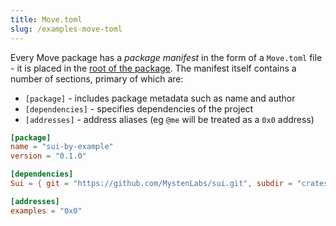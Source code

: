 ```yaml
---
title: Move.toml
slug: /examples-move-toml
---
```


Every Move package has a _package manifest_ in the form of a `Move.toml` file - it is placed in the [root of the package](https://docs.sui.io/build/move/index#move-code-organization). The manifest itself contains a number of sections, primary of which are:

- `[package]` - includes package metadata such as name and author
- `[dependencies]` - specifies dependencies of the project
- `[addresses]` - address aliases (eg `@me` will be treated as a `0x0` address)

```toml
[package]
name = "sui-by-example"
version = "0.1.0"

[dependencies]
Sui = { git = "https://github.com/MystenLabs/sui.git", subdir = "crates/sui-framework/packages/sui-framework", rev = "main" }

[addresses]
examples = "0x0"
```
